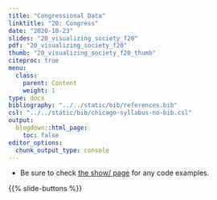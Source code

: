 ```yaml
---
title: "Congressional Data"
linktitle: "20: Congress"
date: "2020-10-23"
slides: "20_visualizing_society_f20"    
pdf: "20_visualizing_society_f20"
thumb: "20_visualizing_society_f20_thumb"    
citeproc: true
menu:
  class:
    parent: Content
    weight: 1
type: docs
bibliography: "../../static/bib/references.bib"
csl: "../../static/bib/chicago-syllabus-no-bib.csl"
output:
  blogdown::html_page:
    toc: false
editor_options: 
  chunk_output_type: console
---
```


- Be sure to check [the show/ page](/show/20-show/) for any code examples. 

{{% slide-buttons %}}
